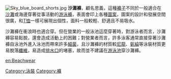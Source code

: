 {{unreferenced|time=2010-06-17T09:23:26+00:00}}
[[File:Sky_blue_board_shorts.jpg|right]]
'''沙灘褲'''，顧名思義，這種[[褲子|褲子]]不同於一般適合在[[沙灘|沙灘]]或海邊穿著從事活動的[[游泳|游泳]][[褲|褲]]，表面會印上各種[[圖案|圖案]]，圖案的設計和發展空間很廣，和[[T恤|T恤]]一樣可展現出個性，面料一般較輕、舒適且不易吸水。

沙灘褲在衝浪時也適合穿。但在營業的一般泳池這麼穿著時，對游泳者而言，沙灘褲容易鬆脫，還會造成活動上的困難；對營業者而言，許多泳客通常直接穿著沙灘褲自泳池外進入泳池而帶來許多[[細菌|細菌]]，且沙灘褲的材質較[[尼龍|尼龍]]、[[氨綸|氨綸]]等泳裝材質更易脫落[[纖維|纖維]]，易造成[[排水口|排水口]]的堵塞，故而並不建議在[[游泳池|游泳池]]穿沙灘褲。
{{Clothes-stub}}
{{泳裝}}

[[en:Beachwear|en:Beachwear]]

[[Category:泳裝|Category:泳裝]]
[[Category:褲|Category:褲]]